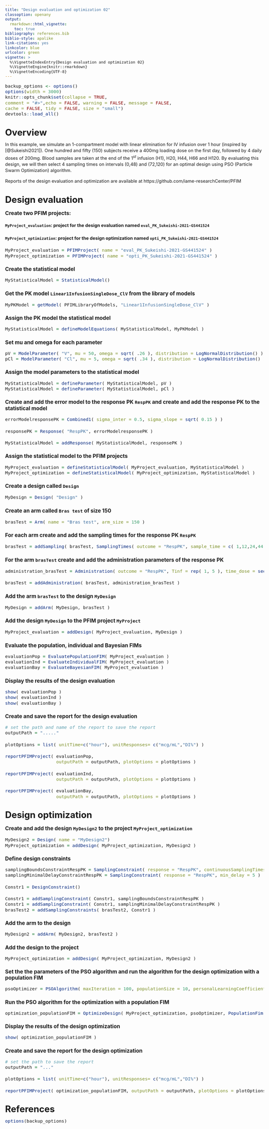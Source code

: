 ```yaml
---
title: "Design evaluation and optimization 02"
classoption: openany
output:
  rmarkdown::html_vignette:
    toc: true
bibliography: references.bib
biblio-style: apalike
link-citations: yes
linkcolor: blue
urlcolor: green
vignette: >
  %\VignetteIndexEntry{Design evaluation and optimization 02}
  %\VignetteEngine{knitr::rmarkdown}
  %\VignetteEncoding{UTF-8}
---
```


<style type="text/css">

body{
font-size: 11pt;
}

h1.title {
font-size: 40pt;
}

code.r{
font-size: 11pt;
}

body {
  max-width: 1600px;  
  margin-left:10px;
  line-height: 20px;
}

</style>

```r
backup_options <- options()
options(width = 3000)
knitr::opts_chunk$set(collapse = TRUE,
comment = "#>",echo = FALSE, warning = FALSE, message = FALSE,
cache = FALSE, tidy = FALSE, size = "small")
devtools::load_all()
```

# Overview

In this example, we simulate an 1-compartment model with linear elimination for IV infusion over 1 hour (inspired by [@Sukeishi2021]). One hundred and fifty (150) subjects receive a 400mg loading dose on the first day, followed by 4 daily doses of 200mg. Blood samples are taken at the end of the $1^{st}$ infusion (H1), H20, H44, H66 and H120. By evaluating this design, we will then select 4 sampling times on intervals (0,48) and (72,120) for an optimal design using PSO (Particle Swarm Optimization) algorithm.

Reports of the design evaluation and optimization are available at https://github.com/iame-researchCenter/PFIM

# Design evaluation 

### Create two PFIM projects:
#### `MyProject_evaluation`: project for the design evaluation named `eval_PK_Sukeishi-2021-GS441524`
#### `MyProject_optimization`: project for the design optimization named `opti_PK_Sukeishi-2021-GS441524`
```r
MyProject_evaluation = PFIMProject( name = "eval_PK_Sukeishi-2021-GS441524" )
MyProject_optimization = PFIMProject( name = "opti_PK_Sukeishi-2021-GS441524" )

```

### Create the statistical model
```r
MyStatisticalModel = StatisticalModel()
```

### Get the PK model `Linear1InfusionSingleDose_ClV` from the library of models
```r
MyPKModel = getModel( PFIMLibraryOfModels, "Linear1InfusionSingleDose_ClV" )
```

### Assign the PK model the statistical model
```r
MyStatisticalModel = defineModelEquations( MyStatisticalModel, MyPKModel )
```

### Set mu and omega for each parameter
```r
pV = ModelParameter( "V", mu = 50, omega = sqrt( .26 ), distribution = LogNormalDistribution() )
pCl = ModelParameter( "Cl", mu = 5, omega = sqrt( .34 ), distribution = LogNormalDistribution() )
```

### Assign the model parameters to the statistical model
```r
MyStatisticalModel = defineParameter( MyStatisticalModel, pV )
MyStatisticalModel = defineParameter( MyStatisticalModel, pCl )
```

### Create and add the error model to the response PK `RespPK` and create and add the response PK to the statistical model
```r
errorModelresponsePK = Combined1( sigma_inter = 0.5, sigma_slope = sqrt( 0.15 ) )

responsePK = Response( "RespPK", errorModelresponsePK )

MyStatisticalModel = addResponse( MyStatisticalModel, responsePK )
```

### Assign the statistical model to the PFIM projects  
```r
MyProject_evaluation = defineStatisticalModel( MyProject_evaluation, MyStatisticalModel )
MyProject_optimization = defineStatisticalModel( MyProject_optimization, MyStatisticalModel )
```

### Create a design called `Design`
```r
MyDesign = Design( "Design" )
```

### Create an arm called `Bras test` of size 150
```r
brasTest = Arm( name = "Bras test", arm_size = 150 )
```

### For each arm create and add the sampling times for the response PK `RespPK`
```r
brasTest = addSampling( brasTest, SamplingTimes( outcome = "RespPK", sample_time = c( 1,12,24,44,72,120 ) ) )
``` 

### For the arm `brasTest` create and add the administration parameters of the response PK
```r
administration_brasTest = Administration( outcome = "RespPK", Tinf = rep( 1, 5 ), time_dose = seq( 0, 96, 24 ) , amount_dose = c( 400, rep( 200, 4 ) ) )

brasTest = addAdministration( brasTest, administration_brasTest )
```

### Add the arm `brasTest` to the design `MyDesign`
```r
MyDesign = addArm( MyDesign, brasTest )
```

### Add the design `MyDesign` to the PFIM project `MyProject`
```r
MyProject_evaluation = addDesign( MyProject_evaluation, MyDesign )
```

### Evaluate the population, individual and Bayesian FIMs
```r
evaluationPop = EvaluatePopulationFIM( MyProject_evaluation )
evaluationInd = EvaluateIndividualFIM( MyProject_evaluation )
evaluationBay = EvaluateBayesianFIM( MyProject_evaluation )
```

### Display the results of the design evaluation
```r
show( evaluationPop )
show( evaluationInd )
show( evaluationBay )
```

### Create and save the report for the design evaluation
```r
# set the path and name of the report to save the report
outputPath = "....."

plotOptions = list( unitTime=c("hour"), unitResponses= c("mcg/mL","DI%") )

reportPFIMProject( evaluationPop,
                   outputPath = outputPath, plotOptions = plotOptions )

reportPFIMProject( evaluationInd,
                   outputPath = outputPath, plotOptions = plotOptions )

reportPFIMProject( evaluationBay,
                   outputPath = outputPath, plotOptions = plotOptions )
```

# Design optimization

### Create and add the design `MyDesign2` to the project `MyProject_optimization`
```r
MyDesign2 = Design( name = "MyDesign2")
MyProject_optimization = addDesign( MyProject_optimization, MyDesign2 )
```

### Define design constraints
```r
samplingBoundsConstraintRespPK = SamplingConstraint( response = "RespPK", continuousSamplingTimes = list( c( 1,48 ), c( 72,120 ) ) )
samplingMinimalDelayConstraintRespPK = SamplingConstraint( response = "RespPK", min_delay = 5 )

Constr1 = DesignConstraint()

Constr1 = addSamplingConstraint( Constr1, samplingBoundsConstraintRespPK )
Constr1 = addSamplingConstraint( Constr1, samplingMinimalDelayConstraintRespPK )
brasTest2 = addSamplingConstraints( brasTest2, Constr1 )
```

### Add the arm to the design
```r
MyDesign2 = addArm( MyDesign2, brasTest2 )
```

### Add the design to the project
```r
MyProject_optimization = addDesign( MyProject_optimization, MyDesign2 )
```

### Set the the parameters of the PSO algorithm and run the algorithm for the design optimization with a population FIM
```r
psoOptimizer = PSOAlgorithm( maxIteration = 100, populationSize = 10, personalLearningCoefficient = 2.05, globalLearningCoefficient = 2.05, showProcess = TRUE )
```

### Run the PSO algorithm for the optimization with a population FIM
```r
optimization_populationFIM = OptimizeDesign( MyProject_optimization, psoOptimizer, PopulationFim() )
```

### Display the results of the design optimization
```r
show( optimization_populationFIM )
```

### Create and save the report for the design optimization
```r
# set the path to save the report
outputPath = "..."

plotOptions = list( unitTime=c("hour"), unitResponses= c("mcg/mL","DI%") )

reportPFIMProject( optimization_populationFIM, outputPath = outputPath, plotOptions = plotOptions  )
```

# References

```r
options(backup_options)
```
